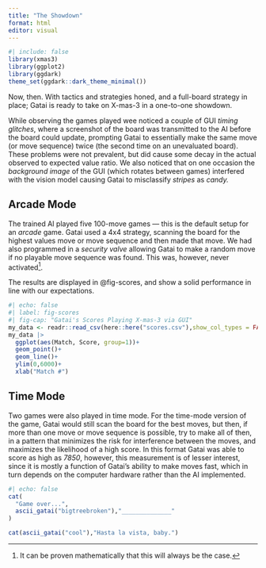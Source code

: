 ```yaml
---
title: "The Showdown"
format: html
editor: visual
---
```


```r
#| include: false
library(xmas3)
library(ggplot2)
library(ggdark)
theme_set(ggdark::dark_theme_minimal())
```

Now, then. With tactics and strategies honed, and a full-board strategy in place; Gatai is ready to take on X-mas-3 in a one-to-one showdown.

While observing the games played wee noticed a couple of GUI *timing glitches*, where a screenshot of the board was transmitted to the AI before the board could update, prompting Gatai to essentially make the same move (or move sequence) twice (the second time on an unevaluated board). These problems were not prevalent, but did cause some decay in the actual observed to expected value ratio. We also noticed that on one occasion the *background image* of the GUI (which rotates between games) interfered with the vision model causing Gatai to misclassify *stripes* as *candy.*

## Arcade Mode

The trained AI played five 100-move games --- this is the default setup for an *arcade* game. Gatai used a 4x4 strategy, scanning the board for the highest values move or move sequence and then made that move. We had also programmed in a *security valve* allowing Gatai to make a random move if no playable move sequence was found. This was, however, never activated[^1].

[^1]: It can be proven mathematically that this will always be the case.

The results are displayed in @fig-scores, and show a solid performance in line with our expectations.

```r
#| echo: false
#| label: fig-scores
#| fig-cap: "Gatai's Scores Playing X-mas-3 via GUI"
my_data <- readr::read_csv(here::here("scores.csv"),show_col_types = FALSE)
my_data |> 
  ggplot(aes(Match, Score, group=1))+
  geom_point()+
  geom_line()+
  ylim(0,6000)+
  xlab("Match #")
```

## Time Mode

Two games were also played in time mode. For the time-mode version of the game, Gatai would still scan the board for the best moves, but then, if more than one move or move sequence is possible, try to make all of then, in a pattern that minimizes the risk for interference between the moves, and maximizes the likelihood of a high score. In this format Gatai was able to score as high as *7850*, however, this measurement is of lesser interest, since it is mostly a function of Gatai's ability to make moves fast, which in turn depends on the computer hardware rather than the AI implemented.

::: column-margin
```r
#| echo: false
cat(
  "Game over...",
  ascii_gatai("bigtreebroken"),"______________"  
)

cat(ascii_gatai("cool"),"Hasta la vista, baby.")
```
:::
